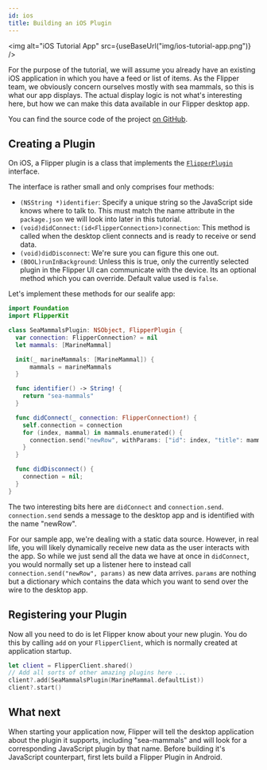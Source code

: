 ```yaml
---
id: ios
title: Building an iOS Plugin
---
```


<img alt="iOS Tutorial App" src={useBaseUrl("img/ios-tutorial-app.png")} />

For the purpose of the tutorial, we will assume you already have an existing iOS application in
which you have a feed or list of items. As the Flipper team, we obviously concern ourselves mostly
with sea mammals, so this is what our app displays. The actual display logic is not what's interesting
here, but how we can make this data available in our Flipper desktop app.

You can find the source code of the project [on GitHub](https://github.com/facebook/flipper/tree/c55bebd1be545c63dde93e143dd5c341dc2fd20b/iOS/Tutorial/Tutorial).

## Creating a Plugin

On iOS, a Flipper plugin is a class that implements the
[`FlipperPlugin`](https://github.com/facebook/flipper/blob/master/iOS/FlipperKit/FlipperPlugin.h)
interface.

The interface is rather small and only comprises four methods:

- `(NSString *)identifier`: Specify a unique string so the JavaScript side knows where to talk to. This must match the name attribute in the `package.json` we will look into later in this tutorial.
- `(void)didConnect:(id<FlipperConnection>)connection`: This method is called when the desktop client connects and is ready to receive or send data.
- `(void)didDisconnect`: We're sure you can figure this one out.
- `(BOOL)runInBackground`: Unless this is true, only the currently selected plugin in the Flipper UI can communicate with the device. Its an optional method which you can override. Default value used is `false`.

Let's implement these methods for our sealife app:

```swift
import Foundation
import FlipperKit

class SeaMammalsPlugin: NSObject, FlipperPlugin {
  var connection: FlipperConnection? = nil
  let mammals: [MarineMammal]

  init(_ marineMammals: [MarineMammal]) {
      mammals = marineMammals
  }

  func identifier() -> String! {
    return "sea-mammals"
  }

  func didConnect(_ connection: FlipperConnection!) {
    self.connection = connection
    for (index, mammal) in mammals.enumerated() {
      connection.send("newRow", withParams: ["id": index, "title": mammal.name, "url": mammal.image.absoluteString])
    }
  }

  func didDisconnect() {
    connection = nil;
  }
}
```

The two interesting bits here are `didConnect` and `connection.send`. `connection.send` sends a message
to the desktop app and is identified with the name "newRow".

For our sample app, we're dealing with a static data source. However, in real
life, you will likely dynamically receive new data as the user interacts with
the app. So while we just send all the data we have at once in `didConnect`,
you would normally set up a listener here to instead call `connection.send("newRow", params)` as new data
arrives. `params` are nothing but a dictionary which contains the data which you want to send over the wire to the desktop app.

## Registering your Plugin

Now all you need to do is let Flipper know about your new plugin. You do this
by calling `add` on your `FlipperClient`, which is normally created
at application startup.

```swift
let client = FlipperClient.shared()
// Add all sorts of other amazing plugins here ...
client?.add(SeaMammalsPlugin(MarineMammal.defaultList))
client?.start()
```

## What next

When starting your application now, Flipper will tell the desktop application
about the plugin it supports, including "sea-mammals" and will look for a
corresponding JavaScript plugin by that name. Before building it's JavaScript counterpart, first lets build a Flipper Plugin in Android.

